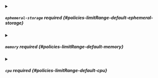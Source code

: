 


<details className="config-field" data-expandable="true">
<summary>

##### `ephemeral-storage` <span className="config-field-required" data-required="false">required</span> <span className="config-field-type"></span> <span className="config-field-default"></span> <span className="config-field-enum"></span> {#policies-limitRange-default-ephemeral-storage}



</summary>

<PartialEphemeralstoragereference />


</details>



<details className="config-field" data-expandable="true">
<summary>

##### `memory` <span className="config-field-required" data-required="false">required</span> <span className="config-field-type"></span> <span className="config-field-default"></span> <span className="config-field-enum"></span> {#policies-limitRange-default-memory}



</summary>

<PartialMemoryreference />


</details>



<details className="config-field" data-expandable="true">
<summary>

##### `cpu` <span className="config-field-required" data-required="false">required</span> <span className="config-field-type"></span> <span className="config-field-default"></span> <span className="config-field-enum"></span> {#policies-limitRange-default-cpu}



</summary>

<PartialCpureference />


</details>
